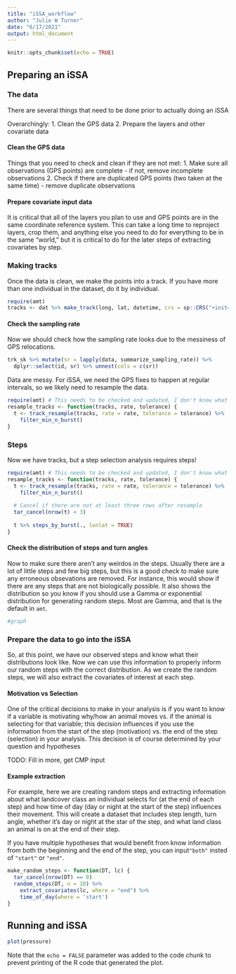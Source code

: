 ```yaml
---
title: "iSSA_workflow"
author: "Julie W Turner"
date: "6/17/2021"
output: html_document
---
```


```r
knitr::opts_chunk$set(echo = TRUE)
```

## Preparing an iSSA

### The data

There are several things that need to be done prior to actually doing an iSSA

Overarchingly:
1. Clean the GPS data
2. Prepare the layers and other covariate data

#### Clean the GPS data

Things that you need to check and clean if they are not met:
1. Make sure all observations (GPS points) are complete
 - if not, remove incomplete observations
2. Check if there are duplicated GPS points (two taken at the same time)
 - remove duplicate observations

#### Prepare covariate input data

It is critical that all of the layers you plan to use and GPS points are in the same coordinate reference system. This can take a long time to reproject layers, crop them, and anything else you need to do for everything to be in the same "world," but it is critical to do for the later steps of extracting covariates by step.

### Making tracks

Once the data is clean, we make the points into a track. If you have more than one individual in the dataset, do it by individual.

```r
require(amt)
tracks <- dat %>% make_track(long, lat, datetime, crs = sp::CRS("+init=epsg:4326"), id = id)
```

#### Check the sampling rate

Now we should check how the sampling rate looks due to the messiness of GPS relocations.

```r
trk_sk %>% mutate(sr = lapply(data, summarize_sampling_rate)) %>%
  dplyr::select(id, sr) %>% unnest(cols = c(sr))
```

Data are messy. For iSSA, we need the GPS fixes to happen at regular intervals, so we likely need to resample the data.

```r
require(amt) # This needs to be checked and updated, I don't know what I'm doing
resample_tracks <- function(tracks, rate, tolerance) {
  t <- track_resample(tracks, rate = rate, tolerance = tolerance) %>%
    filter_min_n_burst()
}
```


### Steps

Now we have tracks, but a step selection analysis requires steps!

```r
require(amt) # This needs to be checked and updated, I don't know what I'm doing
resample_tracks <- function(tracks, rate, tolerance) {
  t <- track_resample(tracks, rate = rate, tolerance = tolerance) %>%
    filter_min_n_burst()
  
  # Cancel if there are not at least three rows after resample
  tar_cancel(nrow(t) < 3)
  
  t %>% steps_by_burst(., lonlat = TRUE)  
}
```

#### Check the distribution of steps and turn angles

Now to make sure there aren't any weirdos in the steps.  Usually there are a lot of little steps and few big steps, but this is a good check to make sure any erroneous obsevations are removed. For instance, this would show if there are any steps that are not biologically possible. It also shows the distribution so you know if you should use a Gamma or exponential distribution for generating random steps. Most are Gamma, and that is the default in `amt`.

```r
#graph
```


### Prepare the data to go into the iSSA

So, at this point, we have our observed steps and know what their distributions look like. Now we can use this information to properly inform our random steps with the correct distribution. As we create the random steps, we will also extract the covariates of interest at each step. 

#### Motivation vs Selection

One of the critical decisions to make in your analysis is if you want to know if a variable is motivating why/how an animal moves vs. if the animal is selecting for that variable; this decision influences if you use the information from the start of the step (motivation) vs. the end of the step (selection) in your analysis. This decision is of course determined by your question and hypotheses 

TODO: Fill in more, get CMP input

#### Example extraction

For example, here we are creating random steps and extracting information about what landcover class an individual selects for (at the end of each step) and how time of day (day or night at the start of the step) influences their movement. This will create a dataset that includes step length, turn angle, whether it's day or night at the star of the step, and what land class an animal is on at the end of their step.

If you have multiple hypotheses that would benefit from know information from both the beginning and the end of the step, you can input`"both"` insted of `"start"` or `"end"`.

```r
make_random_steps <- function(DT, lc) {
  tar_cancel(nrow(DT) == 0)
  random_steps(DT, n = 10) %>%
    extract_covariates(lc, where = "end") %>%
    time_of_day(where = 'start')
}
```


## Running and iSSA

```r
plot(pressure)
```

Note that the `echo = FALSE` parameter was added to the code chunk to prevent printing of the R code that generated the plot.
